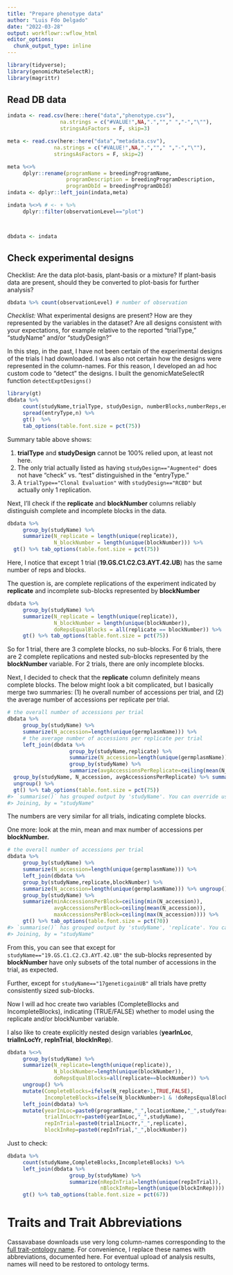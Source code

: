 ```yaml
---
title: "Prepare phenotype data"
author: "Luis Fdo Delgado"
date: "2022-03-28"
output: workflowr::wflow_html
editor_options:
  chunk_output_type: inline
---
```


```r
library(tidyverse);
library(genomicMateSelectR);
library(magrittr)
```


## Read DB data


```r
indata <- read.csv(here::here("data","phenotype.csv"),
                 na.strings = c("#VALUE!",NA,".",""," ","-","\""),
                 stringsAsFactors = F, skip=3)

meta <- read.csv(here::here("data","metadata.csv"),
               na.strings = c("#VALUE!",NA,".",""," ","-","\""),
               stringsAsFactors = F, skip=2)

meta %<>%
     dplyr::rename(programName = breedingProgramName,
                   programDescription = breedingProgramDescription,
                   programDbId = breedingProgramDbId)
indata <- dplyr::left_join(indata,meta)

indata %<>% # <- + %>% 
     dplyr::filter(observationLevel=="plot")



dbdata <- indata
```

## Check experimental designs

Checklist: Are the data plot-basis, plant-basis or a mixture? If plant-basis data are present, should they be converted to plot-basis for further analysis?

```r
dbdata %>% count(observationLevel) # number of observation
```
*Checklist:* What experimental designs are present? How are they represented by the variables in the dataset? Are all designs consistent with your expectations, for example relative to the reported “trialType,” “studyName” and/or “studyDesign?”

In this step, in the past, I have not been certain of the experimental designs of the trials I had downloaded. I was also not certain how the designs were represented in the column-names. For this reason, I developed an ad hoc custom code to “detect” the designs. I built the genomicMateSelectR function `detectExptDesigns()`

```r
library(gt)
dbdata %>% 
     count(studyName,trialType, studyDesign, numberBlocks,numberReps,entryType) %>% 
     spread(entryType,n) %>% 
     gt()  %>% 
     tab_options(table.font.size = pct(75))
```

Summary table above shows:

1. **trialType** and **studyDesign** cannot be 100% relied upon, at least not here.
2. The only trial actually listed as having `studyDesign=="Augmented"` does not have “check” vs. “test” distinguished in the “entryType.”
3. A `trialType=="Clonal Evaluation"` with `studyDesign=="RCBD"` but actually only 1 replication.

Next, I’ll check if the **replicate** and **blockNumber** columns reliably distinguish complete and incomplete blocks in the data.


```r
dbdata %>% 
     group_by(studyName) %>% 
     summarize(N_replicate = length(unique(replicate)),
               N_blockNumber = length(unique(blockNumber))) %>% 
  gt() %>% tab_options(table.font.size = pct(75))
```

Here, I notice that except 1 trial (**19.GS.C1.C2.C3.AYT.42.UB**) has the same number of reps and blocks.

The question is, are complete replications of the experiment indicated by **replicate** and incomplete sub-blocks represented by **blockNumber**

```r
dbdata %>% 
     group_by(studyName) %>% 
     summarize(N_replicate = length(unique(replicate)),
               N_blockNumber = length(unique(blockNumber)),
               doRepsEqualBlocks = all(replicate == blockNumber)) %>% 
     gt() %>% tab_options(table.font.size = pct(75))

```

So for 1 trial, there are 3 complete blocks, no sub-blocks. For 6 trials, there are 2 complete replications and nested sub-blocks represented by the **blockNumber** variable. For 2 trials, there are only incomplete blocks.

Next, I decided to check that the **replicate** column definitely means complete blocks. The below might look a bit complicated, but I basically merge two summaries: (1) he overall number of accessions per trial, and (2) the average number of accessions per replicate per trial.

```r
# the overall number of accessions per trial
dbdata %>% 
     group_by(studyName) %>% 
     summarize(N_accession=length(unique(germplasmName))) %>% 
     # the average number of accessions per replicate per trial
     left_join(dbdata %>% 
                    group_by(studyName,replicate) %>% 
                    summarize(N_accession=length(unique(germplasmName))) %>% 
                    group_by(studyName) %>% 
                    summarize(avgAccessionsPerReplicate=ceiling(mean(N_accession)))) %>% # Ceiling function rounds a numeric input up to the next higher integer
  group_by(studyName, N_accession, avgAccessionsPerReplicate) %>% summarize(doN_acceEqualave_acce = all(N_accession == avgAccessionsPerReplicate)) %>%
  ungroup() %>% 
  gt() %>% tab_options(table.font.size = pct(75))
#> `summarise()` has grouped output by 'studyName'. You can override using the `.groups` argument.
#> Joining, by = "studyName"
```

The numbers are very similar for all trials, indicating complete blocks.

One more: look at the min, mean and max number of accessions per **blockNumber.**

```r
# the overall number of accessions per trial
dbdata %>% 
     group_by(studyName) %>% 
     summarize(N_accession=length(unique(germplasmName))) %>% 
     left_join(dbdata %>% 
     group_by(studyName,replicate,blockNumber) %>% 
     summarize(N_accession=length(unique(germplasmName))) %>% ungroup() %>% 
     group_by(studyName) %>% 
     summarize(minAccessionsPerBlock=ceiling(min(N_accession)),
               avgAccessionsPerBlock=ceiling(mean(N_accession)),
               maxAccessionsPerBlock=ceiling(max(N_accession)))) %>% 
     gt() %>% tab_options(table.font.size = pct(70))
#> `summarise()` has grouped output by 'studyName', 'replicate'. You can override using the `.groups` argument.
#> Joining, by = "studyName"
```

From this, you can see that except for `studyName=="19.GS.C1.C2.C3.AYT.42.UB"` the sub-blocks represented by **blockNumber** have only subsets of the total number of accessions in the trial, as expected.

Further, except for `studyName=="17geneticgainUB"` all trials have pretty consistently sized sub-blocks.

Now I will ad hoc create two variables (CompleteBlocks and IncompleteBlocks), indicating (TRUE/FALSE) whether to model using the replicate and/or blockNumber variable.

I also like to create explicitly nested design variables (**yearInLoc**, **trialInLocYr**, **repInTrial**, **blockInRep**).

```r
dbdata %<>%  
     group_by(studyName) %>% 
     summarize(N_replicate=length(unique(replicate)),
               N_blockNumber=length(unique(blockNumber)),
               doRepsEqualBlocks=all(replicate==blockNumber)) %>% 
     ungroup() %>% 
     mutate(CompleteBlocks=ifelse(N_replicate>1,TRUE,FALSE),
            IncompleteBlocks=ifelse(N_blockNumber>1 & !doRepsEqualBlocks,TRUE,FALSE)) %>% 
     left_join(dbdata) %>% 
     mutate(yearInLoc=paste0(programName,"_",locationName,"_",studyYear),
            trialInLocYr=paste0(yearInLoc,"_",studyName),
            repInTrial=paste0(trialInLocYr,"_",replicate),
            blockInRep=paste0(repInTrial,"_",blockNumber))
```
Just to check:

```r
dbdata %>% 
     count(studyName,CompleteBlocks,IncompleteBlocks) %>% 
     left_join(dbdata %>% 
                    group_by(studyName) %>% 
                    summarize(nRepInTrial=length(unique(repInTrial)),
                              nBlockInRep=length(unique(blockInRep)))) %>% 
     gt() %>% tab_options(table.font.size = pct(67))
```

# Traits and Trait Abbreviations

Cassavabase downloads use very long column-names corresponding to the [full trait-ontology name](https://cropontology.org/ontology/CO_334). For convenience, I replace these names with abbreviations, documented here. For eventual upload of analysis results, names will need to be restored to ontology terms.








